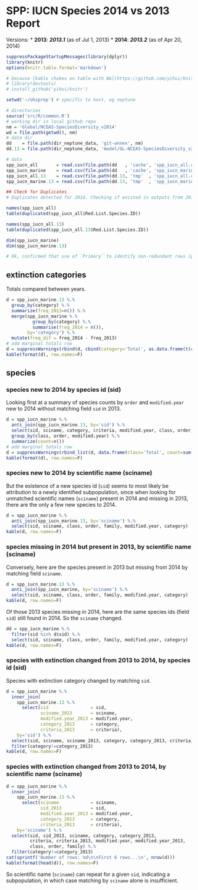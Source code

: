 SPP: IUCN Species 2014 vs 2013 Report
========================================================

Versions:
* **2013**: _**2013.1**_ (as of Jul 1,  2013)
* **2014**: _**2013.2**_ (as of Apr 20, 2014)


```r
suppressPackageStartupMessages(library(dplyr))
library(knitr)
options(knitr.table.format='markdown')

# because [kable chokes on table with NA](https://github.com/yihui/knitr/issues/720)
# library(devtools)
# install_github('yihui/knitr')

setwd('~/ohiprep') # specific to host, eg neptune

# directories
source('src/R/common.R')
# working dir in local github repo
nm = 'Global/NCEAS-SpeciesDiversity_v2014'
wd = file.path(getwd(), nm)
# data dir
dd    = file.path(dir_neptune_data, 'git-annex', nm)
dd.13 = file.path(dir_neptune_data, 'model/GL-NCEAS-SpeciesDiversity_v2013a')

# data
spp_iucn_all       = read.csv(file.path(dd   , 'cache', 'spp_iucn_all.csv'   ), na.strings='')
spp_iucn_marine    = read.csv(file.path(dd   , 'cache', 'spp_iucn_marine.csv'), na.strings='')
spp_iucn_all.13    = read.csv(file.path(dd.13, 'tmp'  , 'spp_iucn_all.csv'   ), na.strings='')
spp_iucn_marine.13 = read.csv(file.path(dd.13, 'tmp'  , 'spp_iucn_marine.csv'), na.strings='')
```


```r
## Check for Duplicates
# Duplicates detected for 2014. Checking if existed in outputs from 2013.

names(spp_iucn_all)
table(duplicated(spp_iucn_all$Red.List.Species.ID))

names(spp_iucn_all.13)
table(duplicated(spp_iucn_all.13$Red.List.Species.ID))

dim(spp_iucn_marine)
dim(spp_iucn_marine.13)

# Ok, confirmed that use of `Primary` to identify non-redundant rows (presumably used for species synonyms) is new to IUCN 2014 data.
```

## extinction categories

Totals compared between years.
```r
d = spp_iucn_marine.13 %.%
  group_by(category) %.%
  summarize(freq_2013=n()) %.%
  merge(spp_iucn_marine %.%
          group_by(category) %.%
          summarise(freq_2014 = n()),
        by='category') %.%
  mutate(freq_dif = freq_2014 - freq_2013)
# add marginal totals row
d = suppressWarnings(rbind(d, cbind(category='Total', as.data.frame(t(colSums(d[,-1]))))))
kable(format(d), row.names=F)
```


## species

### species new to 2014 by species id (sid)
Looking first at a summary of species counts by `order` and `modified.year` new to 2014 without matching field `sid` in 2013.
```r
d = spp_iucn_marine %.%
  anti_join(spp_iucn_marine.13, by='sid') %.%
  select(sid, sciname, category, criteria, modified.year, class, order, family) %.%
  group_by(class, order, modified.year) %.%
  summarize(count=n())
# add marginal totals row
d = suppressWarnings(rbind_list(d, data.frame(class='Total', count=sum(d$count))))
kable(format(d), row.names=F)
```

### species new to 2014 by scientific name (sciname)
But the existence of a new species id (`sid`) seems to most likely be attribution to a newly identified subpopulation, since when looking for unmatched scientific names (`sciname`) present in 2014 and missing in 2013, there are the only a few new species to 2014.
```r
d = spp_iucn_marine %.%
  anti_join(spp_iucn_marine.13, by='sciname') %.%
  select(sid, sciname, class, order, family, modified.year, category)
kable(d, row.names=F)
```

### species missing in 2014 but present in 2013, by scientific name (sciname)
Conversely, here are the species present in 2013 but missing from 2014 by matching field `sciname`.
```r
d = spp_iucn_marine.13 %.%
  anti_join(spp_iucn_marine, by='sciname') %.%
  select(sid, sciname, class, order, family, modified.year, category)
kable(d, row.names=F)
```

Of those 2013 species missing in 2014, here are the same species ids (field `sid`) still found in 2014. So the `sciname` changed.
```r
dd = spp_iucn_marine %.%
  filter(sid %in% d$sid) %.%
  select(sid, sciname, class, order, family, modified.year, category)
kable(d, row.names=F)
```

### species with extinction changed from 2013 to 2014, by species id (sid)

Species with extinction category changed by matching `sid`.
```r
d = spp_iucn_marine %.%
  inner_join(
    spp_iucn_marine.13 %.%
      select(sid                = sid,
             sciname_2013       = sciname,
             modified.year_2013 = modified.year, 
             category_2013      = category, 
             criteria_2013      = criteria),
    by='sid') %.%
  select(sid, sciname, sciname_2013, category, category_2013, criteria, criteria_2013, modified.year, modified.year_2013, class, order, family) %.%
  filter(category!=category_2013)
kable(d, row.names=F)
```

### species with extinction changed from 2013 to 2014, by scientific name (sciname)

```r
d = spp_iucn_marine %.%
  inner_join(
    spp_iucn_marine.13 %.%
      select(sciname            = sciname,
             sid_2013           = sid,             
             modified.year_2013 = modified.year, 
             category_2013      = category, 
             criteria_2013      = criteria),
    by='sciname') %.%
  select(sid, sid_2013, sciname, category, category_2013, 
         criteria, criteria_2013, modified.year, modified.year_2013, 
         class, order, family) %.%
  filter(category!=category_2013)
cat(sprintf('Number of rows: %d\n\nFirst 6 rows...\n', nrow(d)))
kable(format(head(d)), row.names=F)
```

So scientific name (`sciname`) can repeat for a given `sid`, indicating a subpopulation, in which case matching by `sciname` alone is insufficient.